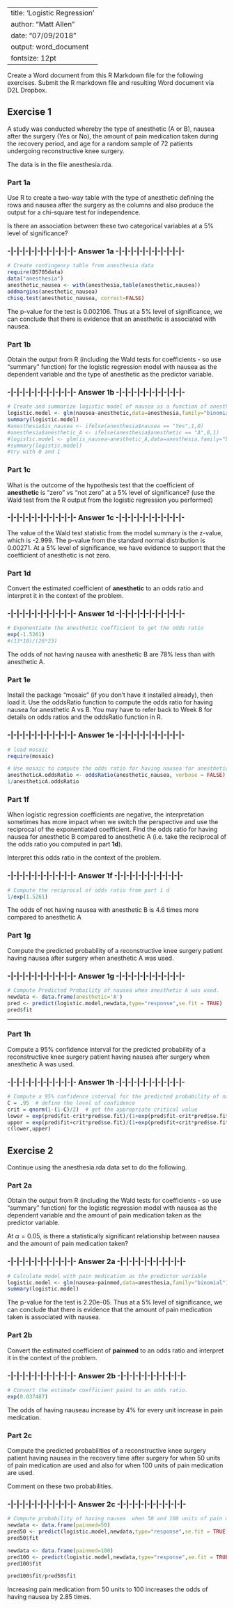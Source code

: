 
---
title: 'Logistic Regression'
author: "Matt Allen"
date: "07/09/2018"
output: word_document
fontsize: 12pt
---



Create a Word document from this R Markdown file for the following exercises.  Submit the R markdown file and resulting Word document via D2L Dropbox.   

## Exercise 1

A study was conducted whereby the type of anesthetic (A or B), nausea after the surgery (Yes or No), the amount of pain medication taken during the recovery period, and age for a random sample of 72 patients undergoing reconstructive knee surgery.  

The data is in the file anesthesia.rda.

### Part 1a

Use R to create a two-way table with the type of anesthetic defining the rows and nausea after the surgery as the columns and also produce the output for a chi-square test for independence.

Is there an association between these two categorical variables at a 5% level of significance?

### -|-|-|-|-|-|-|-|-|-|-|- Answer 1a -|-|-|-|-|-|-|-|-|-|-|-

```r
# Create contingency table from anesthesia data
require(DS705data)
data("anesthesia")
anesthetic_nausea <- with(anesthesia,table(anesthetic,nausea))
addmargins(anesthetic_nausea)
chisq.test(anesthetic_nausea, correct=FALSE)
```

The p-value for the test is 0.002106. Thus at a 5% level of significance, we can conclude that there is evidence that an anesthetic is associated with nausea.

### Part 1b

Obtain the output from R (including the Wald tests for coefficients - so use "summary" function) for the logistic regression model with nausea as the dependent variable and the type of anesthetic as the predictor variable.

### -|-|-|-|-|-|-|-|-|-|-|- Answer 1b -|-|-|-|-|-|-|-|-|-|-|-

```r
# Create and summarize logistic model of nausea as a function of anesthetic
logistic.model <- glm(nausea~anesthetic,data=anesthesia,family="binomial")
summary(logistic.model)
#anesthesia$is_nausea <- ifelse(anesthesia$nausea == "Yes",1,0)
#anesthesia$anesthetic_A <- ifelse(anesthesia$anesthetic == "A",0,1)
#logistic.model <- glm(is_nausea~anesthetic_A,data=anesthesia,family="binomial")
#summary(logistic.model)
#try with 0 and 1


```


### Part 1c  

What is the outcome of the hypothesis test that the coefficient of **anesthetic** is "zero" vs "not zero" at a 5% level of significance? (use the Wald test from the R output from the logistic regression you performed)

### -|-|-|-|-|-|-|-|-|-|-|- Answer 1c -|-|-|-|-|-|-|-|-|-|-|-

The value of the Wald test statistic from the model summary is the z-value, which is -2.999. The p-value from the standard normal distribution is 0.00271. At a 5% level of significance, we have evidence to support that the coefficient of anesthetic is not zero.

### Part 1d

Convert the estimated coefficient of **anesthetic** to an odds ratio and interpret it in the context of the problem.

### -|-|-|-|-|-|-|-|-|-|-|- Answer 1d -|-|-|-|-|-|-|-|-|-|-|-

```r
# Exponentiate the anesthetic coefficient to get the odds ratio 
exp(-1.5261)
#(13*10)/(26*23)
```

The odds of not having nausea with anesthetic B are 78% less than with anesthetic A. 

### Part 1e

Install the package "mosaic" (if you don't have it installed already), then load it.  Use the oddsRatio function to compute the odds ratio for having nausea for anesthetic A vs B.  You may have to refer back to Week 8 for details on odds ratios and the oddsRatio function in R.

### -|-|-|-|-|-|-|-|-|-|-|- Answer 1e -|-|-|-|-|-|-|-|-|-|-|-
```r
# load mosaic
require(mosaic)
```

```r
# Use mosaic to compute the odds ratio for having nausea for anesthetic A vs B.
anestheticA.oddsRatio <- oddsRatio(anesthetic_nausea, verbose = FALSE)
1/anestheticA.oddsRatio
```


### Part 1f

When logistic regression coefficients are negative, the interpretation sometimes has more impact when we switch the perspective and use the reciprocal of the exponentiated coefficient.  Find the odds ratio for having nausea for anesthetic B compared to anesthetic A (i.e. take the reciprocal of the odds ratio you computed in part **1d**). 

Interpret this odds ratio in the context of the problem.

### -|-|-|-|-|-|-|-|-|-|-|- Answer 1f -|-|-|-|-|-|-|-|-|-|-|-

```r
# Compute the reciprocal of odds ratio from part 1 d
1/exp(1.5261)
```

The odds of not having nausea with anesthetic B is 4.6 times more compared to anesthetic A

### Part 1g
    
Compute the predicted probability of a reconstructive knee surgery patient having nausea after surgery when anesthetic A was used.
    
### -|-|-|-|-|-|-|-|-|-|-|- Answer 1g -|-|-|-|-|-|-|-|-|-|-|-

```r
# Compute Predicted Probaility of nausea when anesthetic A was used.
newdata <- data.frame(anesthetic='A')
pred <- predict(logistic.model,newdata,type="response",se.fit = TRUE)
pred$fit
```

----

### Part 1h
    
Compute a 95% confidence interval for the predicted probability of a reconstructive knee surgery patient having nausea after surgery when anesthetic A was used.
    
### -|-|-|-|-|-|-|-|-|-|-|- Answer 1h -|-|-|-|-|-|-|-|-|-|-|-

```r
# Compute a 95% confidence interval for the predicted probability of nausea when anesthetic A was used.
C = .95  # define the level of confidence
crit = qnorm(1-(1-C)/2)  # get the appropriate critical value
lower = exp(pred$fit-crit*pred$se.fit)/(1+exp(pred$fit-crit*pred$se.fit))
upper = exp(pred$fit+crit*pred$se.fit)/(1+exp(pred$fit+crit*pred$se.fit))
c(lower,upper)
```

## Exercise 2

Continue using the anesthesia.rda data set to do the following.

### Part 2a

Obtain the output from R (including the Wald tests for coefficients - so use "summary" function) for the logistic regression model with nausea as the dependent variable and the amount of pain medication taken as the predictor variable.  

At $\alpha = 0.05$, is there a statistically significant relationship between nausea and the amount of pain medication taken?

### -|-|-|-|-|-|-|-|-|-|-|- Answer 2a -|-|-|-|-|-|-|-|-|-|-|-

```r
# Calculate model with pain medication as the predictor variable
logistic.model <- glm(nausea~painmed,data=anesthesia,family="binomial")
summary(logistic.model)
```

The p-value for the test is 2.20e-05. Thus at a 5% level of significance, we can conclude that there is evidence that the amount of pain medication taken is associated with nausea.

### Part 2b  

Convert the estimated coefficient of **painmed** to an odds ratio and interpret it in the context of the problem.

### -|-|-|-|-|-|-|-|-|-|-|- Answer 2b -|-|-|-|-|-|-|-|-|-|-|-

```r
# Convert the estimate coefficient paind to an odds ratio.
exp(0.037487)
```
The odds of having nauseau increase by 4% for every unit increase in pain medication.


### Part 2c

Compute the predicted probabilities of a reconstructive knee surgery patient having nausea in the recovery time after surgery for when 50 units of pain medication are used and also for when 100 units of pain medication are used.

Comment on these two probabilities.

### -|-|-|-|-|-|-|-|-|-|-|- Answer 2c -|-|-|-|-|-|-|-|-|-|-|-

```r
# Compute probability of having nausea  when 50 and 100 units of pain medication are used.
newdata <- data.frame(painmed=50)
pred50 <- predict(logistic.model,newdata,type="response",se.fit = TRUE)
pred50$fit

newdata <- data.frame(painmed=100)
pred100 <- predict(logistic.model,newdata,type="response",se.fit = TRUE)
pred100$fit

pred100$fit/pred50$fit
```

Increasing pain medication from 50 units to 100 increases the odds of having nausea by 2.85 times.
